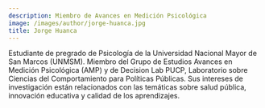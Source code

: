 ```yaml
---
description: Miembro de Avances en Medición Psicológica
image: /images/author/jorge-huanca.jpg
title: Jorge Huanca
---
```


Estudiante de pregrado de Psicología de la Universidad Nacional Mayor de San Marcos (UNMSM). Miembro del Grupo de Estudios Avances en Medición Psicológica (AMP) y de Decision Lab PUCP, Laboratorio sobre Ciencias del Comportamiento para Políticas Públicas. Sus intereses de investigación están relacionados con las temáticas sobre salud pública, innovación educativa y calidad de los aprendizajes.